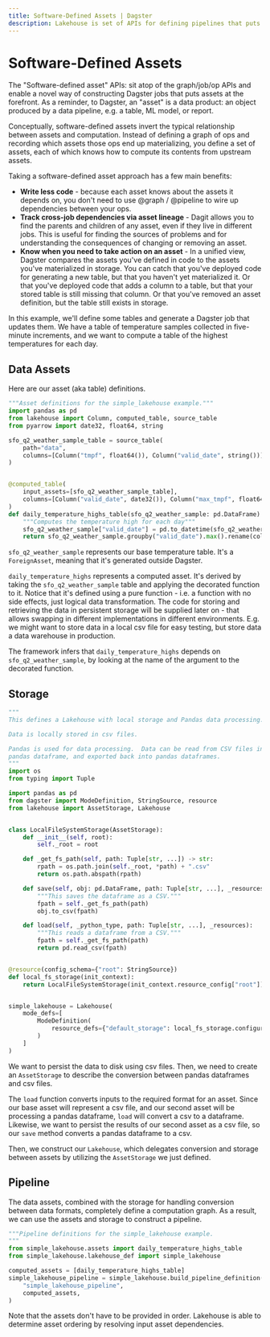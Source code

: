 ```yaml
---
title: Software-Defined Assets | Dagster
description: Lakehouse is set of APIs for defining pipelines that puts assets, like database tables and ML models, at the center.
---
```


# Software-Defined Assets <Experimental />

<CodeReferenceLink filePath="examples/simple_software_defined_asset" />

The "Software-defined asset" APIs: sit atop of the graph/job/op APIs and enable a novel way of constructing Dagster jobs that puts assets at the forefront. As a reminder, to Dagster, an "asset" is a data product: an object produced by a data pipeline, e.g. a table, ML model, or report.

Conceptually, software-defined assets invert the typical relationship between assets and computation. Instead of defining a graph of ops and recording which assets those ops end up materializing, you define a set of assets, each of which knows how to compute its contents from upstream assets.

Taking a software-defined asset approach has a few main benefits:

* **Write less code** - because each asset knows about the assets it depends on, you don't need to use @graph / @pipeline to wire up dependencies between your ops.
* **Track cross-job dependencies via asset lineage** - Dagit allows you to find the parents and children of any asset, even if they live in different jobs. This is useful for finding the sources of problems and for understanding the consequences of changing or removing an asset.
* **Know when you need to take action on an asset** - In a unified view, Dagster compares the assets you've defined in code to the assets you've materialized in storage. You can catch that you've deployed code for generating a new table, but that you haven't yet materialized it. Or that you've deployed code that adds a column to a table, but that your stored table is still missing that column. Or that you've removed an asset definition, but the table still exists in storage.

In this example, we'll define some tables and generate a Dagster job that updates them. We have a table of temperature samples collected in five-minute increments, and we want to compute a table of the highest temperatures for each day.

## Data Assets

Here are our asset (aka table) definitions.

```python file=../../simple_lakehouse/simple_lakehouse/assets.py
"""Asset definitions for the simple_lakehouse example."""
import pandas as pd
from lakehouse import Column, computed_table, source_table
from pyarrow import date32, float64, string

sfo_q2_weather_sample_table = source_table(
    path="data",
    columns=[Column("tmpf", float64()), Column("valid_date", string())],
)


@computed_table(
    input_assets=[sfo_q2_weather_sample_table],
    columns=[Column("valid_date", date32()), Column("max_tmpf", float64())],
)
def daily_temperature_highs_table(sfo_q2_weather_sample: pd.DataFrame) -> pd.DataFrame:
    """Computes the temperature high for each day"""
    sfo_q2_weather_sample["valid_date"] = pd.to_datetime(sfo_q2_weather_sample["valid"])
    return sfo_q2_weather_sample.groupby("valid_date").max().rename(columns={"tmpf": "max_tmpf"})
```

`sfo_q2_weather_sample` represents our base temperature table.  It's a `ForeignAsset`, meaning that it's generated outside Dagster.

`daily_temperature_highs` represents a computed asset.  It's derived by taking the `sfo_q2_weather_sample` table and applying the decorated function to it.  Notice that it's defined using a pure function - i.e. a function with no side effects, just logical data transformation.  The code for storing and retrieving the data in persistent storage will be supplied later on - that allows swapping in different implementations in different environments. E.g. we might want to store data in a local csv file for easy testing, but store data a data warehouse in production.

The framework infers that `daily_temperature_highs` depends on `sfo_q2_weather_sample`, by looking at the name of the argument to the decorated function.

## Storage

```python file=../../simple_lakehouse/simple_lakehouse/lakehouse_def.py
"""
This defines a Lakehouse with local storage and Pandas data processing.

Data is locally stored in csv files.

Pandas is used for data processing.  Data can be read from CSV files into a
pandas dataframe, and exported back into pandas dataframes.
"""
import os
from typing import Tuple

import pandas as pd
from dagster import ModeDefinition, StringSource, resource
from lakehouse import AssetStorage, Lakehouse


class LocalFileSystemStorage(AssetStorage):
    def __init__(self, root):
        self._root = root

    def _get_fs_path(self, path: Tuple[str, ...]) -> str:
        rpath = os.path.join(self._root, *path) + ".csv"
        return os.path.abspath(rpath)

    def save(self, obj: pd.DataFrame, path: Tuple[str, ...], _resources) -> None:
        """This saves the dataframe as a CSV."""
        fpath = self._get_fs_path(path)
        obj.to_csv(fpath)

    def load(self, _python_type, path: Tuple[str, ...], _resources):
        """This reads a dataframe from a CSV."""
        fpath = self._get_fs_path(path)
        return pd.read_csv(fpath)


@resource(config_schema={"root": StringSource})
def local_fs_storage(init_context):
    return LocalFileSystemStorage(init_context.resource_config["root"])


simple_lakehouse = Lakehouse(
    mode_defs=[
        ModeDefinition(
            resource_defs={"default_storage": local_fs_storage.configured({"root": "."})},
        )
    ]
)
```

We want to persist the data to disk using csv files. Then, we need to create an `AssetStorage` to describe the conversion between pandas dataframes and csv files.

The `load` function converts inputs to the required format for an asset. Since our base asset will represent a csv file, and our second asset will be processing a pandas dataframe, `load` will convert a csv to a dataframe. Likewise, we want to persist the results of our second asset as a csv file, so our `save` method converts a pandas dataframe to a csv.

Then, we construct our `Lakehouse`, which delegates conversion and storage between assets by utilizing the `AssetStorage` we just defined.

## Pipeline

The data assets, combined with the storage for handling conversion between data formats, completely define a computation graph. As a result, we can use the assets and storage to construct a pipeline.

```python file=../../simple_lakehouse/simple_lakehouse/pipelines.py
"""Pipeline definitions for the simple_lakehouse example.
"""
from simple_lakehouse.assets import daily_temperature_highs_table
from simple_lakehouse.lakehouse_def import simple_lakehouse

computed_assets = [daily_temperature_highs_table]
simple_lakehouse_pipeline = simple_lakehouse.build_pipeline_definition(
    "simple_lakehouse_pipeline",
    computed_assets,
)
```

Note that the assets don't have to be provided in order. Lakehouse is able to determine asset ordering by resolving input asset dependencies.

